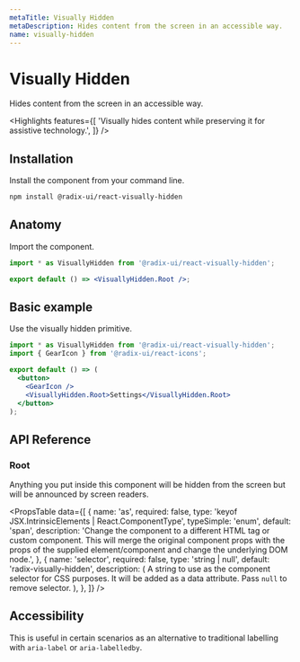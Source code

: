 ```yaml
---
metaTitle: Visually Hidden
metaDescription: Hides content from the screen in an accessible way.
name: visually-hidden
---
```


# Visually Hidden

<Description>Hides content from the screen in an accessible way.</Description>

<Highlights
  features={[
    'Visually hides content while preserving it for assistive technology.',
  ]}
/>

## Installation

Install the component from your command line.

```bash
npm install @radix-ui/react-visually-hidden
```

## Anatomy

Import the component.

```jsx
import * as VisuallyHidden from '@radix-ui/react-visually-hidden';

export default () => <VisuallyHidden.Root />;
```

## Basic example

Use the visually hidden primitive.

```jsx
import * as VisuallyHidden from '@radix-ui/react-visually-hidden';
import { GearIcon } from '@radix-ui/react-icons';

export default () => (
  <button>
    <GearIcon />
    <VisuallyHidden.Root>Settings</VisuallyHidden.Root>
  </button>
);
```

## API Reference

### Root

Anything you put inside this component will be hidden from the screen but will be announced by screen readers.

<PropsTable
  data={[
    {
      name: 'as',
      required: false,
      type: 'keyof JSX.IntrinsicElements | React.ComponentType<any>',
      typeSimple: 'enum',
      default: 'span',
      description:
        'Change the component to a different HTML tag or custom component. This will merge the original component props with the props of the supplied element/component and change the underlying DOM node.',
    },
    {
      name: 'selector',
      required: false,
      type: 'string | null',
      default: 'radix-visually-hidden',
      description: (
        <span>
          A string to use as the component selector for CSS purposes. It will be
          added as a data attribute. Pass <Code>null</Code> to remove selector.
        </span>
      ),
    },
  ]}
/>

## Accessibility

This is useful in certain scenarios as an alternative to traditional labelling with `aria-label` or `aria-labelledby`.
